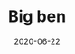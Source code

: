 ---
slug: "/big-ben"
cover: "./bigben-1.jpg"
date: "2020-06-22"
title: "Big ben"
areas:
  - 런던
  - 빅벤
---